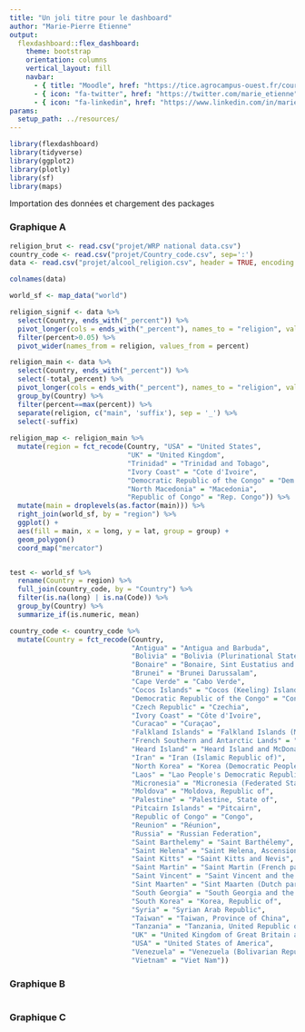 ```yaml
---
title: "Un joli titre pour le dashboard"
author: "Marie-Pierre Etienne"
output: 
  flexdashboard::flex_dashboard:
    theme: bootstrap
    orientation: columns
    vertical_layout: fill
    navbar:
      - { title: "Moodle", href: "https://tice.agrocampus-ouest.fr/course/view.php?id=6726", align: left }
      - { icon: "fa-twitter", href: "https://twitter.com/marie_etienne", align: right }
      - { icon: "fa-linkedin", href: "https://www.linkedin.com/in/marie-etienne-818a7115/", align: right }
params:
  setup_path: ../resources/
---
```


<style>                     
.navbar {
  background-color:#46ACC8;
  border-color:#46ACC8;
}
.navbar-brand {
color:black!important;
}

</style>   


```r
library(flexdashboard)
library(tidyverse)
library(ggplot2)
library(plotly)
library(sf)
library(maps)
```

Importation des données et chargement des packages


### Graphique A

```r
religion_brut <- read.csv("projet/WRP national data.csv")
country_code <- read.csv("projet/Country_code.csv", sep=':')
data <- read.csv("projet/alcool_religion.csv", header = TRUE, encoding = 'latin1', sep = ';')

colnames(data)

world_sf <- map_data("world")

religion_signif <- data %>% 
  select(Country, ends_with("_percent")) %>% 
  pivot_longer(cols = ends_with("_percent"), names_to = "religion", values_to = "percent") %>% 
  filter(percent>0.05) %>% 
  pivot_wider(names_from = religion, values_from = percent)

religion_main <- data %>% 
  select(Country, ends_with("_percent")) %>% 
  select(-total_percent) %>% 
  pivot_longer(cols = ends_with("_percent"), names_to = "religion", values_to = "percent") %>% 
  group_by(Country) %>% 
  filter(percent==max(percent)) %>% 
  separate(religion, c("main", 'suffix'), sep = '_') %>% 
  select(-suffix)
    
religion_map <- religion_main %>%
  mutate(region = fct_recode(Country, "USA" = "United States",
                             "UK" = "United Kingdom",
                             "Trinidad" = "Trinidad and Tobago",
                             "Ivory Coast" = "Cote d'Ivoire",
                             "Democratic Republic of the Congo" = "Dem. Rep. Congo",
                             "North Macedonia" = "Macedonia",
                             "Republic of Congo" = "Rep. Congo")) %>% 
  mutate(main = droplevels(as.factor(main))) %>% 
  right_join(world_sf, by = "region") %>% 
  ggplot() +
  aes(fill = main, x = long, y = lat, group = group) +
  geom_polygon() 
  coord_map("mercator")


test <- world_sf %>% 
  rename(Country = region) %>% 
  full_join(country_code, by = "Country") %>% 
  filter(is.na(long) | is.na(Code)) %>% 
  group_by(Country) %>% 
  summarize_if(is.numeric, mean) 

country_code <- country_code %>% 
  mutate(Country = fct_recode(Country,
                              "Antigua" = "Antigua and Barbuda",
                              "Bolivia" = "Bolivia (Plurinational State of)",
                              "Bonaire" = "Bonaire, Sint Eustatius and Saba",
                              "Brunei" = "Brunei Darussalam",
                              "Cape Verde" = "Cabo Verde",
                              "Cocos Islands" = "Cocos (Keeling) Islands",
                              "Democratic Republic of the Congo" = "Congo, Democratic Republic of the",
                              "Czech Republic" = "Czechia",
                              "Ivory Coast" = "Côte d'Ivoire",
                              "Curacao" = "Curaçao",
                              "Falkland Islands" = "Falkland Islands (Malvinas)",
                              "French Southern and Antarctic Lands" = "	French Southern Territories",
                              "Heard Island" = "Heard Island and McDonald Islands",
                              "Iran" = "Iran (Islamic Republic of)",
                              "North Korea" = "Korea (Democratic People's Republic of",
                              "Laos" = "Lao People's Democratic Republic",
                              "Micronesia" = "Micronesia (Federated States of)",
                              "Moldova" = "Moldova, Republic of",
                              "Palestine" = "Palestine, State of",
                              "Pitcairn Islands" = "Pitcairn",
                              "Republic of Congo" = "Congo",
                              "Reunion" = "Réunion",
                              "Russia" = "Russian Federation",
                              "Saint Barthelemy" = "Saint Barthélemy",
                              "Saint Helena" = "Saint Helena, Ascension and Tristan da Cunha",
                              "Saint Kitts" = "Saint Kitts and Nevis",
                              "Saint Martin" = "Saint Martin (French part)",
                              "Saint Vincent" = "Saint Vincent and the Grenadines",
                              "Sint Maarten" = "Sint Maarten (Dutch part)",
                              "South Georgia" = "South Georgia and the South Sandwich Islands",
                              "South Korea" = "Korea, Republic of",
                              "Syria" = "Syrian Arab Republic",
                              "Taiwan" = "Taiwan, Province of China",
                              "Tanzania" = "Tanzania, United Republic of",
                              "UK" = "United Kingdom of Great Britain and Northern Ireland",
                              "USA" = "United States of America",
                              "Venezuela" = "Venezuela (Bolivarian Republic of)",
                              "Vietnam" = "Viet Nam"))


```

### Graphique B

```r

```

### Graphique C

```r

```


<!-- Column {data-width=650} -->
<!-- ----------------------------------------------------------------------- -->

<!-- ### An easy solution for dashboard -->

<!-- ```{r, echo = TRUE} -->
<!-- #install.package('flexdasboard') -->
<!-- #rmarkdown::draft("dashboard.Rmd", template = "flex_dashboard", package = "flexdashboard") -->
<!-- ``` -->

<!-- The [flexdashboard website](https://rmarkdown.rstudio.com/flexdashboard/index.html) provides multiple advanced examples. -->

<!-- ### Some static graph -->

<!-- ```{r data, eval = TRUE, echo = FALSE, results='hide', message = FALSE, warning=FALSE} -->
<!-- n <- 100 -->
<!-- dta <- tibble(size = round(rnorm(n, mean = 0, sd =10),2),  -->
<!--            color = sample(x= c('Blue', 'Yellow'), size = n, replace = TRUE)) -->

<!-- ``` -->


<!-- ```{r graph_static,  echo = FALSE,  message = FALSE, warning=FALSE} -->
<!-- p1 <- dta %>% ggplot() + -->
<!--   aes(x=color, y = size) + -->
<!--   geom_boxplot(aes(fill= color)) -->
<!-- p1 -->
<!-- ``` -->

<!-- Column {.tabset .tabset-fade} -->
<!-- ----------------------------------------------------------------------- -->


<!-- ### Some dynamic maps -->

<!-- ```{r  ggplotly, echo = TRUE,  eval = TRUE,  message = FALSE, warning=FALSE} -->
<!-- plotly::ggplotly(p1) -->
<!-- ``` -->



<!-- ### Chart C -->

<!-- ```{r} -->

<!-- ``` -->


